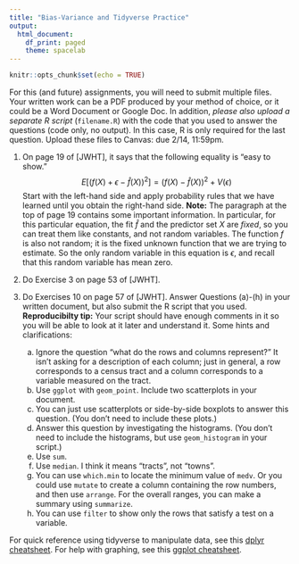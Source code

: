 ```yaml
---
title: "Bias-Variance and Tidyverse Practice"
output:
  html_document:
    df_print: paged
    theme: spacelab
---
```


```r
knitr::opts_chunk$set(echo = TRUE)
```

For this (and future) assignments, you will need to submit multiple files. Your written work can be a PDF produced by your method of choice, or it could be a Word Document or Google Doc. In addition, *please also upload a separate R script* (`filename.R`) with the code that you used to answer the questions (code only, no output). In this case, R is only required for the last question. Upload these files to Canvas: due 2/14, 11:59pm. 

1. On page 19 of [JWHT], it says that the following equality is "easy to show."
$$
E\left[\left(f(X) + \epsilon - \hat{f}(X)\right)^2\right] = \left(f(X) - \hat{f}(X)\right)^2 + V(\epsilon)
$$
Start with the left-hand side and apply probability rules that we have learned until you obtain the right-hand side. **Note:** The paragraph at the top of page 19 contains some important information. In particular, for this particular equation, the fit $\hat{f}$ and the predictor set $X$ are *fixed*, so you can treat them like constants, and not random variables. The function $f$ is also not random; it is the fixed unknown function that we are trying to estimate. So the only random variable in this equation is $\epsilon$, and recall that this random variable has mean zero.

2. Do Exercise 3 on page 53 of [JWHT].

3. Do Exercises 10 on page 57 of [JWHT]. Answer Questions (a)-(h) in your written document, but also submit the R script that you used. **Reproducibilty tip:** Your script should have enough comments in it so you will be able to look at it later and understand it. Some hints and clarifications:
    a. Ignore the question "what do the rows and columns represent?" It isn't asking for a description of each column; just in general, a row corresponds to a census tract and a column corresponds to a variable measured on the tract.
    b. Use `ggplot` with `geom_point`. Include two scatterplots in your document.
    c. You can just use scatterplots or side-by-side boxplots to answer this question. (You don't need to include these plots.)
    d. Answer this question by investigating the histograms. (You don't need to include the histograms, but use `geom_histogram` in your script.)
    e. Use `sum`.
    f. Use `median`. I think it means "tracts", not "towns".
    g. You can use `which.min` to locate the minimum value of `medv`.  Or you could use `mutate` to create a column containing the row numbers, and then use `arrange`. For the overall ranges, you can make a summary using `summarize`.
    h. You can use `filter` to show only the rows that satisfy a test on a variable. 
    
For quick reference using tidyverse to manipulate data, see this [dplyr cheatsheet](https://github.com/rstudio/cheatsheets/blob/main/data-transformation.pdf). For help with graphing, see this [ggplot cheatsheet](https://github.com/rstudio/cheatsheets/blob/main/data-visualization.pdf).

